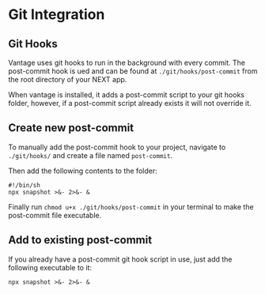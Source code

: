 # Git Integration

## Git Hooks

Vantage uses git hooks to run in the background with every commit. The post-commit hook is ued and can be found at `./git/hooks/post-commit` from the root directory of your NEXT app.

When vantage is installed, it adds a post-commit script to your git hooks folder, however, if a post-commit script already exists it will not override it.

## Create new post-commit

To manually add the post-commit hook to your project, navigate to `./git/hooks/` and create a file named `post-commit`. 

Then add the following contents to the folder:
```
#!/bin/sh
npx snapshot >&- 2>&- &
```
Finally run `chmod u+x ./git/hooks/post-commit` in your terminal to make the post-commit file executable.

## Add to existing post-commit

If you already have a post-commit git hook script in use, just add the following executable to it:

```
npx snapshot >&- 2>&- &
```

